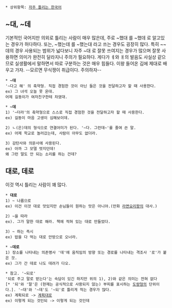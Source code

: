  * 상위항목: [[자주 틀리는 한국어]]


== ~대, ~데 ==
기본적인 국어지만 의외로 틀리는 사람이 매우 많은데, 주로 ~했대 를 ~했데 로 알고있는 경우가 허다하다. 또는, ~했는데 를 ~했는대 라고 쓰는 경우도 굉장히 많다. 특히 ~~데의 경우 사용되는 범위가 넓다보니 자주 ~대 로 잘못 쓰여지는 경우가 많으며 잘못 사용하면 의미가 완전히 달라지니 주의가 필요하다. 게다가 ㅔ와 ㅐ의 발음도 사실상 같으므로 실생활에서 말하면서 따로 구분하는 것은 매우 힘들다. 이왕 들어온 김에 제대로 배우고 가자. --모르면 무식쟁이 취급이다. 주의하자--

 * '''~대'''
 '~다고 해' 의 축약형. 직접 경험한 것이 아닌 들은 것을 전달하고자 할 때 사용한다.
 ex) 그 녀석 오늘 못 온대. 
 어제 길동이가 여자친구한테 차였대.

 * '''~데'''
 1) '~더라'의 축약형으로 스스로 직접 경험한 것을 전달하고자 할 때 사용한다.
 ex) 길동이 마음 고생이 심해보이데.

 2) ㄴ(은)데의 형식으로 연결어미가 된다. '~다. 그런데~'를 줄여 쓴 말.
 ex) 어제 학교로 놀러갔는데, 사람이 아무도 없더라.

 3) 감탄사와 의문사에 사용된다.
 ex) 아까 그 모델 멋지던데!
 왜 그런 말도 안 되는 소리를 하는 건데?

== 대로, 데로 ==
이것 역시 틀리는 사람이 꽤 많다.

 * '''대로'''
 1) ~ 나름으로
 ex) 이건 이것 대로 맛있지만 손님들이 원하는 맛은 아니야.(만화 [[라면요리왕]]의 대사.)

 2) ~을 따라
 ex). 그가 말한 대로 해라. 책에 적혀 있는 대로 만들었다.

 3) ~ 하는 즉시
 ex) 밥을 다 먹는 대로 안방으로 오너라.

 * '''~데로'''
 1) 장소를 나타내는 의존명사 '데'에 움직임의 방향 또는 경로를 나타내는 격조사 '로'가 붙은 것.
 ex) 그가 간 데로 나도 데려가 다오.

 * 참고. '~되로'
 '되로 주고 말로 받는다'는 속담이 있긴 하지만 위의 1), 2)와 같은 의미는 전혀 없다[* '되'와 '말'은 (현재는 공식적으로 사용되지 않는) 부피를 표시하는 [[도량형]]의 단위이다.]. '~대'와 '~데'도 '~되'로 틀리게 적는 경우가 많다.
 ex) 계획되로 -> [[계획대로]]
 ex) 이렇게 되는 것인되 -> 이렇게 되는 것인데
